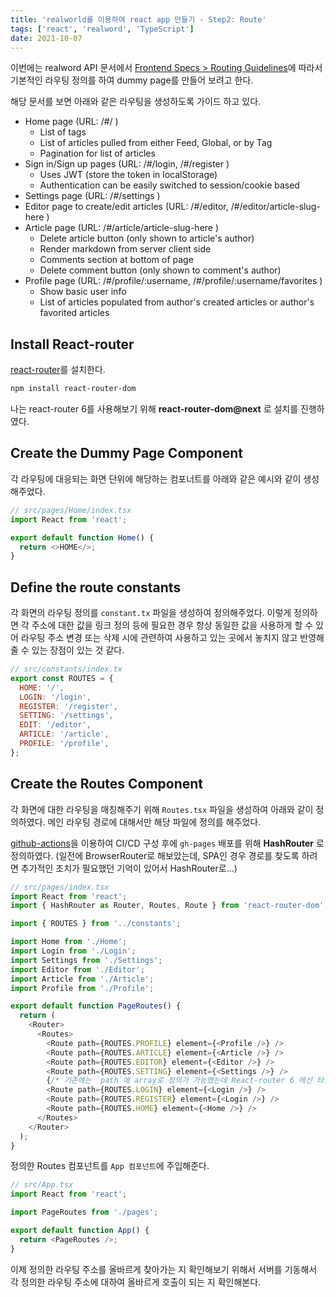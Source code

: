 ```yaml
---
title: 'realworld를 이용하여 react app 만들기 - Step2: Route'
tags: ['react', 'realword', 'TypeScript']
date: 2021-10-07
---
```


이번에는 realword API 문서에서 [Frontend Specs > Routing Guidelines](https://gothinkster.github.io/realworld/docs/specs/frontend-specs/routing)에 따라서 기본적인 라우팅 정의를 하여 dummy page를 만들어 보려고 한다.

<!--truncate-->

해당 문서를 보면 아래와 같은 라우팅을 생성하도록 가이드 하고 있다.

- Home page (URL: /#/ )
  - List of tags
  - List of articles pulled from either Feed, Global, or by Tag
  - Pagination for list of articles
- Sign in/Sign up pages (URL: /#/login, /#/register )
  - Uses JWT (store the token in localStorage)
  - Authentication can be easily switched to session/cookie based
- Settings page (URL: /#/settings )
- Editor page to create/edit articles (URL: /#/editor, /#/editor/article-slug-here )
- Article page (URL: /#/article/article-slug-here )
  - Delete article button (only shown to article's author)
  - Render markdown from server client side
  - Comments section at bottom of page
  - Delete comment button (only shown to comment's author)
- Profile page (URL: /#/profile/:username, /#/profile/:username/favorites )
  - Show basic user info
  - List of articles populated from author's created articles or author's favorited articles

## Install React-router

[react-router](https://reactrouter.com/web/guides/quick-start)를 설치한다.

```bash npm2yarn
npm install react-router-dom
```

나는 react-router 6를 사용해보기 위해 **react-router-dom@next** 로 설치를 진행하였다.

## Create the Dummy Page Component

각 라우팅에 대응되는 화면 단위에 해당하는 컴포너트를 아래와 같은 예시와 같이 생성해주었다.

```javascript
// src/pages/Home/index.tsx
import React from 'react';

export default function Home() {
  return <>HOME</>;
}
```

## Define the route constants

각 화면의 라우팅 정의를 `constant.tx` 파일을 생성하여 정의해주었다.
이렇게 정의하면 각 주소에 대한 값을 링크 정의 등에 필요한 경우 항상 동일한 값을 사용하게 할 수 있어 라우팅 주소 변경 또는 삭제 시에 관련하여 사용하고 있는 곳에서 놓치지 않고 반영해줄 수 있는 장점이 있는 것 같다.

```javascript
// src/constants/index.tx
export const ROUTES = {
  HOME: '/',
  LOGIN: '/login',
  REGISTER: '/register',
  SETTING: '/settings',
  EDIT: '/editor',
  ARTICLE: '/article',
  PROFILE: '/profile',
};
```

## Create the Routes Component

각 화면에 대한 라우팅을 매칭해주기 위해 `Routes.tsx` 파일을 생성하여 아래와 같이 정의하였다.
메인 라우팅 경로에 대해서만 해당 파일에 정의를 해주었다.

[github-actions](https://docs.github.com/en/actions)을 이용하여 CI/CD 구성 후에 `gh-pages` 배포를 위해 **HashRouter** 로 정의하였다.
(일전에 BrowserRouter로 해보았는데, SPA인 경우 경로를 찾도록 하려면 추가적인 조치가 필요했던 기억이 있어서 HashRouter로...)

```javascript
// src/pages/index.tsx
import React from 'react';
import { HashRouter as Router, Routes, Route } from 'react-router-dom';

import { ROUTES } from '../constants';

import Home from './Home';
import Login from './Login';
import Settings from './Settings';
import Editor from './Editor';
import Article from './Article';
import Profile from './Profile';

export default function PageRoutes() {
  return (
    <Router>
      <Routes>
        <Route path={ROUTES.PROFILE} element={<Profile />} />
        <Route path={ROUTES.ARTICLE} element={<Article />} />
        <Route path={ROUTES.EDITOR} element={<Editor />} />
        <Route path={ROUTES.SETTING} element={<Settings />} />
        {/* 기존에는 `path`에 array로 정의가 가능했는데 React-router 6 에선 타입 에러가 발생한다. ㅠㅠ */}
        <Route path={ROUTES.LOGIN} element={<Login />} />
        <Route path={ROUTES.REGISTER} element={<Login />} />
        <Route path={ROUTES.HOME} element={<Home />} />
      </Routes>
    </Router>
  );
}
```

정의한 Routes 컴포넌트를 `App 컴포넌트`에 주입해준다.

```javascript
// src/App.tsx
import React from 'react';

import PageRoutes from './pages';

export default function App() {
  return <PageRoutes />;
}
```

이제 정의한 라우팅 주소를 올바르게 찾아가는 지 확인해보기 위해서 서버를 기동해서 각 정의한 라우팅 주소에 대하여 올바르게 호출이 되는 지 확인해본다.
